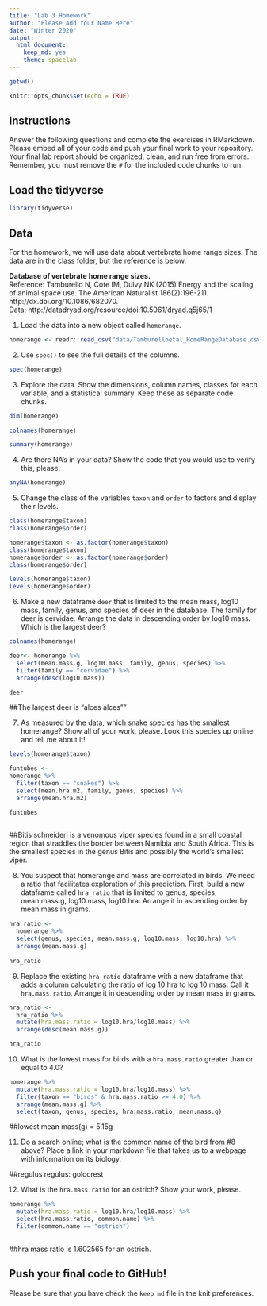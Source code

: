 ```yaml
---
title: "Lab 3 Homework"
author: "Please Add Your Name Here"
date: "Winter 2020"
output:
  html_document:
    keep_md: yes
    theme: spacelab
---
```

```r
getwd()
```

```r
knitr::opts_chunk$set(echo = TRUE)
```

## Instructions
Answer the following questions and complete the exercises in RMarkdown. Please embed all of your code and push your final work to your repository. Your final lab report should be organized, clean, and run free from errors. Remember, you must remove the `#` for the included code chunks to run.  

## Load the tidyverse
```r
library(tidyverse)
```

## Data
For the homework, we will use data about vertebrate home range sizes. The data are in the class folder, but the reference is below.  

**Database of vertebrate home range sizes.**  
Reference: Tamburello N, Cote IM, Dulvy NK (2015) Energy and the scaling of animal space use. The American Naturalist 186(2):196-211. http://dx.doi.org/10.1086/682070.  
Data: http://datadryad.org/resource/doi:10.5061/dryad.q5j65/1  

1. Load the data into a new object called `homerange`.  
```r
homerange <- readr::read_csv("data/Tamburelloetal_HomeRangeDatabase.csv")
```

2. Use `spec()` to see the full details of the columns.  
```r
spec(homerange)
```

3. Explore the data. Show the dimensions, column names, classes for each variable, and a statistical summary. Keep these as separate code chunks.  
```r
dim(homerange)
```

```r
colnames(homerange)
```

```r
summary(homerange)
```


4. Are there NA's in your data? Show the code that you would use to verify this, please.  
```r
anyNA(homerange)
```

5. Change the class of the variables `taxon` and `order` to factors and display their levels.  

```r
class(homerange$taxon)
class(homerange$order)
```

```r
homerange$taxon <- as.factor(homerange$taxon)
class(homerange$taxon)
homerange$order <- as.factor(homerange$order)
class(homerange$order)
```

```r
levels(homerange$taxon)
levels(homerange$order)
```


6. Make a new dataframe `deer` that is limited to the mean mass, log10 mass, family, genus, and species of deer in the database. The family for deer is cervidae. Arrange the data in descending order by log10 mass. Which is the largest deer?  
```r
colnames(homerange)
```

```r
deer<- homerange %>% 
  select(mean.mass.g, log10.mass, family, genus, species) %>% 
  filter(family == "cervidae") %>% 
  arrange(desc(log10.mass))

deer

```


##The largest deer is "alces alces""

7. As measured by the data, which snake species has the smallest homerange? Show all of your work, please. Look this species up online and tell me about it!  

```r
levels(homerange$taxon)
```

```r
funtubes <-
homerange %>% 
  filter(taxon == "snakes") %>% 
  select(mean.hra.m2, family, genus, species) %>% 
  arrange(mean.hra.m2)

funtubes
  
```

##Bitis schneideri is a venomous viper species found in a small coastal region that straddles the border between Namibia and South Africa. This is the smallest species in the genus Bitis and possibly the world's smallest viper.

8. You suspect that homerange and mass are correlated in birds. We need a ratio that facilitates exploration of this prediction. First, build a new dataframe called `hra_ratio` that is limited to genus, species, mean.mass.g, log10.mass, log10.hra. Arrange it in ascending order by mean mass in grams.  

```r
hra_ratio <-
  homerange %>% 
  select(genus, species, mean.mass.g, log10.mass, log10.hra) %>% 
  arrange(mean.mass.g)
  
hra_ratio
```

9. Replace the existing `hra_ratio` dataframe with a new dataframe that adds a column calculating the ratio of log 10 hra to log 10 mass. Call it `hra.mass.ratio`. Arrange it in descending order by mean mass in grams.  

```r
hra_ratio <-
  hra_ratio %>% 
  mutate(hra.mass.ratio = log10.hra/log10.mass) %>% 
  arrange(desc(mean.mass.g))

hra_ratio
```

10. What is the lowest mass for birds with a `hra.mass.ratio` greater than or equal to 4.0?

```r
homerange %>%
  mutate(hra.mass.ratio = log10.hra/log10.mass) %>% 
  filter(taxon == "birds" & hra.mass.ratio >= 4.0) %>% 
  arrange(mean.mass.g) %>% 
  select(taxon, genus, species, hra.mass.ratio, mean.mass.g)
```
##lowest mean mass(g) = 5.15g

11. Do a search online; what is the common name of the bird from #8 above? Place a link in your markdown file that takes us to a webpage with information on its biology. 

##regulus regulus: goldcrest

12. What is the `hra.mass.ratio` for an ostrich? Show your work, please. 

```r
homerange %>% 
  mutate(hra.mass.ratio = log10.hra/log10.mass) %>% 
  select(hra.mass.ratio, common.name) %>% 
  filter(common.name == "ostrich")
  
```
##hra mass ratio is 1.602565 for an ostrich. 

## Push your final code to GitHub!
Please be sure that you have check the `keep md` file in the knit preferences.  